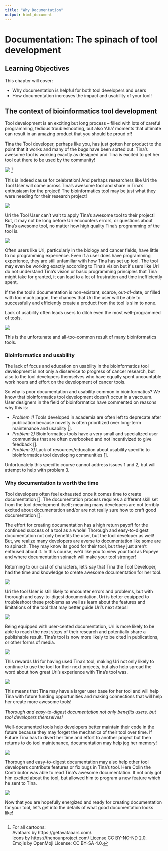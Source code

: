 ```yaml
---
title: "Why Documentation"
output: html_document
---
```


# Documentation: The spinach of tool development 

## Learning Objectives

This chapter will cover:  

- Why documentation is helpful for both tool developers and users
- How documentation increases the impact and usability of your tool!

## The context of bioinformatics tool development

Tool development is an exciting but long process -- filled with lots of careful programming, tedious troubleshooting, but also 'Aha' moments that ultimate can result in an amazing product that you should be proud of! 

Tina the Tool developer, perhaps like you, has just gotten her product to the point that it works and many of the bugs have been sorted out. 
Tina's awesome tool is working exactly as designed and Tina is excited to get her tool out there to be used by the community!

![](https://docs.google.com/presentation/d/1cd434bkLer_CJ04GzpsZwzeEA9gjc5Ho6QimiHPbyEg/export/png?id=1cd434bkLer_CJ04GzpsZwzeEA9gjc5Ho6QimiHPbyEg&pageid=p)
^[For all cartoons:     
Avataars by https://getavataaars.com/.   
Icons by https://thenounproject.com/ License CC BY-NC-ND 2.0.     
Emojis by OpenMoji License: CC BY-SA 4.0.]

This is indeed cause for celebration!
And perhaps researchers like Uri the Tool User will come across Tina's awesome tool and share in Tina's enthusiasm for the project! 
The bioinformatics tool may be just what they were needing for their research project!

![](https://docs.google.com/presentation/d/1cd434bkLer_CJ04GzpsZwzeEA9gjc5Ho6QimiHPbyEg/export/png?id=1cd434bkLer_CJ04GzpsZwzeEA9gjc5Ho6QimiHPbyEg&pageid=gcf14585424_0_11)

Uri the Tool User can't wait to apply Tina's awesome tool to their project!
But, it may not be long before Uri encounters errors, or questions about Tina's awesome tool, no matter how high quality Tina's programming of the tool is. 

![](https://docs.google.com/presentation/d/1cd434bkLer_CJ04GzpsZwzeEA9gjc5Ho6QimiHPbyEg/export/png?id=1cd434bkLer_CJ04GzpsZwzeEA9gjc5Ho6QimiHPbyEg&pageid=gcf14585424_0_27)

Often users like Uri, particularly in the biology and cancer fields, have little to no programming experience. 
Even if a user does have programming experience, they are still unfamiliar with how Tina has set up tool. 
The tool may even be working exactly according to Tina's vision but if users like Uri do not understand Tina's vision or basic programming principles that Tina might take for granted, it can lead to a lot of frustration and time inefficiently spent. 

If the the tool's documentation is non-existant, scarce, out-of-date, or filled with too much jargon, the chances that Uri the user will be able to successfully and efficiently create a product from the tool is slim to none. 

Lack of usability often leads users to ditch even the most well-programmed of tools.

![](https://docs.google.com/presentation/d/1cd434bkLer_CJ04GzpsZwzeEA9gjc5Ho6QimiHPbyEg/export/png?id=1cd434bkLer_CJ04GzpsZwzeEA9gjc5Ho6QimiHPbyEg&pageid=gcf14585424_0_60)

This is the unfortunate and all-too-common result of many bioinformatics tools. 

### Bioinformatics and usability 

The lack of focus and education on usability in the bioinformatics tool development is not only a disservice to progress of cancer research, but also to the tool developers themselves who have equally spent uncountable work hours and effort on the development of cancer tools. 

So why is poor documentation and usability common in bioinformatics?
We know that bioinformatics tool development doesn't occur in a vaccuum. 
User designers in the field of bioinformatics have commented on reasons why this is: 

- _Problem 1)_ Tools developed in academia are often left to deprecate after publication because novelty is often prioritized over long-term maintenance and usability []. 
- _Problem 2)_ Bioinformatics tools have a very small and specialized user communities that are often overbooked and not incentivized to give feedback [].  
- _Problem 3)_ Lack of resources/education about usability specific to bioinformatics tool developing communities [].   

Unfortunately this specific course cannot address issues 1 and 2, but will attempt to help with problem 3. 

### Why documentation is worth the time 

Tool developers often feel exhausted once it comes time to create documentation []. 
The documentation process requires a different skill set from the tool development itself; meaning many developers are not terribly excited about documentation and/or are not really sure how to craft good documentation [].

The effort for creating documentation has a high return payoff for the continued success of a tool as a whole!
Thorough and easy-to-digest documentation not only benefits the user, but the tool developer as well!
But, we realize many developers are averse to documentation like some are to spinach. 
They may know its good for their tool, but they just aren't enthused about it. 
In this course, we'd like you to view your tool as Popeye and where documentation spinach will make your tool stronger!

Returning to our cast of characters, let's say that Tina the Tool Developer, had the time and knowledge to create awesome documentation for her tool. 

![](https://docs.google.com/presentation/d/1cd434bkLer_CJ04GzpsZwzeEA9gjc5Ho6QimiHPbyEg/export/png?id=1cd434bkLer_CJ04GzpsZwzeEA9gjc5Ho6QimiHPbyEg&pageid=gcf14585424_0_47)

Uri the tool User is still likely to encounter errors and problems, but with thorough and easy-to-digest documentation, Uri is better equipped to troubleshoot these problems as well as learn about the features and limitations of the tool that may better guide Uri's next steps!

![](https://docs.google.com/presentation/d/1cd434bkLer_CJ04GzpsZwzeEA9gjc5Ho6QimiHPbyEg/export/png?id=1cd434bkLer_CJ04GzpsZwzeEA9gjc5Ho6QimiHPbyEg&pageid=gcf14585424_0_112)

Being equipped with user-cented documentation, Uri is more likely to be able to reach the next steps of their research and potentially share a publishable result. 
Tina's tool is now more likely to be cited in publications, or other forms of media. 

![](https://docs.google.com/presentation/d/1cd434bkLer_CJ04GzpsZwzeEA9gjc5Ho6QimiHPbyEg/export/png?id=1cd434bkLer_CJ04GzpsZwzeEA9gjc5Ho6QimiHPbyEg&pageid=gcf14585424_0_144)

This rewards Uri for having used Tina's tool, making Uri not only likely to continue to use the tool for their next projects, but also help spread the word about how great Uri's experience with Tina's tool was. 

![](https://docs.google.com/presentation/d/1cd434bkLer_CJ04GzpsZwzeEA9gjc5Ho6QimiHPbyEg/export/png?id=1cd434bkLer_CJ04GzpsZwzeEA9gjc5Ho6QimiHPbyEg&pageid=gcf4eaa5799_5_49)

This means that Tina may have a larger user base for her tool and will help Tina with future funding opportunities and making connections that will help her create more awesome tools!

_Thorough and easy-to-digest documentation not only benefits users, but tool developers themselves!_ 

Well-documented tools help developers better maintain their code in the future because they may forget the mechanics of their tool over time. 
If Future Tina has to divert her time and effort to another project but then returns to do tool maintenance, documentation may help jog her memory!

![](https://docs.google.com/presentation/d/1cd434bkLer_CJ04GzpsZwzeEA9gjc5Ho6QimiHPbyEg/export/png?id=1cd434bkLer_CJ04GzpsZwzeEA9gjc5Ho6QimiHPbyEg&pageid=gcf4eaa5799_5_79)

Thorough and easy-to-digest documentation may also help other tool developers contribute features or fix bugs in Tina's tool. 
Here Colin the Contributor was able to read Tina's awesome documentation. It not only got him excited about the tool, but allowed him to program a new feature which he sent to Tina. 

![](https://docs.google.com/presentation/d/1cd434bkLer_CJ04GzpsZwzeEA9gjc5Ho6QimiHPbyEg/export/png?id=1cd434bkLer_CJ04GzpsZwzeEA9gjc5Ho6QimiHPbyEg&pageid=gcf4eaa5799_5_127)

Now that you are hopefully energized and ready for creating documentation for your tool, let's get into the details of what good documentation looks like!
